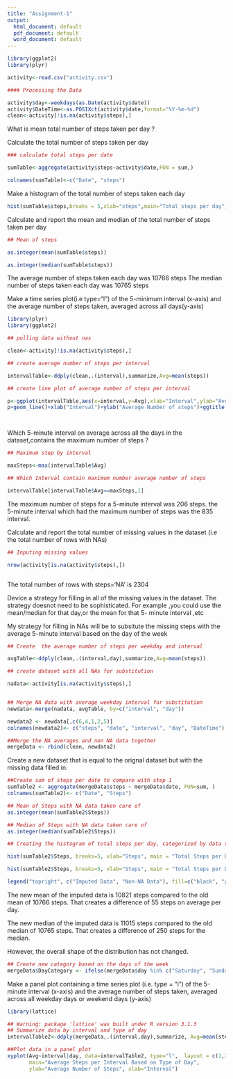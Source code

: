 ---
title: "Assignment-1"
output:
  html_document: default
  pdf_document: default
  word_document: default
---



```{r}


library(ggplot2)
library(plyr)

activity<-read.csv("activity.csv")

#### Processing the Data

activity$day<-weekdays(as.Date(activity$date))
activity$DateTime<-as.POSIXct(activity$date,format="%Y-%m-%d")
clean<-activity[!is.na(activity$steps),]
```
What is mean total number of steps taken per day ?

Calculate the total number of steps taken per day

```{r}

### calculate total steps per date 

sumTable<-aggregate(activity$steps~activity$date,FUN = sum,)

colnames(sumTable)<-c("Date", "steps")
```

Make a histogram of the total number of steps taken each day

```{r}

hist(sumTable$steps,breaks = 5,xlab="steps",main="Total steps per day")


```

Calculate and report the mean and median of the total number of steps taken per day 

```{r}

## Mean of steps

as.integer(mean(sumTable$steps))

```


```{r}
as.integer(median(sumTable$steps))

```

The average number of steps taken each day was 10766 steps
The median number of steps taken each day was 10765 steps

Make a time series plot(i.e type="l") of the 5-minimum interval (x-axis) and the average number of steps taken, averaged across all days(y-axis)


```{r}
library(plyr)
library(ggplot2)

## pulling data without nas 

clean<-activity[!is.na(activity$steps),]

## create average number of steps per interval

intervalTable<-ddply(clean,.(interval),summarize,Avg=mean(steps))

## create line plot of average number of steps per interval 

p<-ggplot(intervalTable,aes(x=interval,y=Avg),xlab="Interval",ylab="Average Number of Steps")
p+geom_line()+xlab("Interval")+ylab("Average Number of steps")+ggtitle("Average Number of Steps per Interval")




```

Which 5-minute interval on average across all the days in the dataset,contains the maximum number of steps ?

```{r}
## Maximum step by interval

maxSteps<-max(intervalTable$Avg)

## Which Interval contain maximum number average number of steps

intervalTable[intervalTable$Avg==maxSteps,1]


```
 
The maximum number of steps for a  5-minute interval was 206 steps.
the 5-minute interval which had the maximum number of steps was the 835 interval.

Calculate and report the total number of missing values in the dataset (i.e the total number of rows with NAs)

```{r}

## Inputing missing values 

nrow(activity[is.na(activity$steps),])



```

The total number of rows with steps='NA' is 2304

Device a strategy for filling in all of the missing values in the dataset. The strategy doesnot need to be sophisticated. For example ,you could use the mean/median for that day,or the mean for that 5- minute interval ,etc

My strategy for filling in NAs will be to subsitute the missing steps  with the average 5-minute  interval based on the day of the week 

```{r}

## Create  the average number of steps per weekday and interval

avgTable<-ddply(clean,.(interval,day),summarize,Avg=mean(steps))

## create dataset with all NAs for substitution

nadata<-activity[is.na(activity$steps),]


## Merge NA data with average weekday interval for substitution
newdata<-merge(nadata, avgTable, by=c("interval", "day"))

newdata2 <- newdata[,c(6,4,1,2,5)]
colnames(newdata2)<- c("steps", "date", "interval", "day", "DateTime")

##Merge the NA averages and non NA data together
mergeData <- rbind(clean, newdata2)

```
Create a new dataset that is equal to the orignal dataset but with the missing data filled in.

```{r}
##Create sum of steps per date to compare with step 1
sumTable2 <- aggregate(mergeData$steps ~ mergeData$date, FUN=sum, )
colnames(sumTable2)<- c("Date", "Steps")

## Mean of Steps with NA data taken care of
as.integer(mean(sumTable2$Steps))

```

```{r}
## Median of Steps with NA data taken care of
as.integer(median(sumTable2$Steps))

```




```{r}

## Creating the histogram of total steps per day, categorized by data set to show impact

hist(sumTable2$Steps, breaks=5, xlab="Steps", main = "Total Steps per Day with NAs Fixed", col="Black")

hist(sumTable2$Steps, breaks=5, xlab="Steps", main = "Total Steps per Day with NAs Fixed", col="Grey", add=T)

legend("topright", c("Imputed Data", "Non-NA Data"), fill=c("black", "grey") )


```

The new mean of the imputed data is 10821 steps compared to the old mean of 10766 steps. That creates a difference of 55 steps on average per day.

The new median of the imputed data is 11015 steps compared to the old median of 10765 steps. That creates a difference of 250 steps for the median.

However, the overall shape of the distribution has not changed.


```{r}

## Create new category based on the days of the week
mergeData$DayCategory <- ifelse(mergeData$day %in% c("Saturday", "Sunday"), "Weekend", "Weekday")

```

Make a panel plot containing a time series plot (i.e. type = "l") of the 5-minute interval (x-axis) and the average number of steps taken, averaged across all weekday days or weekend days (y-axis)

```{r}

library(lattice)

## Warning: package 'lattice' was built under R version 3.1.3
## Summarize data by interval and type of day
intervalTable2<-ddply(mergeData,.(interval,day),summarize, Avg=mean(steps))

##Plot data in a panel plot
xyplot(Avg~interval|day, data=intervalTable2, type="l",  layout = c(1,2),
       main="Average Steps per Interval Based on Type of Day", 
       ylab="Average Number of Steps", xlab="Interval")
```


